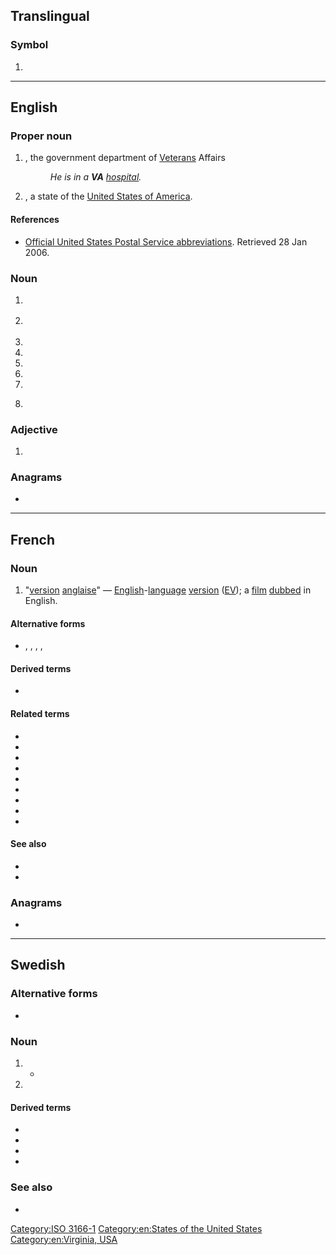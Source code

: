 {{also|Appendix:Variations of "va"}}
==Translingual==

===Symbol===
{{mul-symbol}}

# {{n-g|The [[ISO]] 3166-1 two-letter (alpha-2) code for the [[Holy See]].}}

[[Category:ISO 3166-1]]

----

==English==
{{wikipedia}}

===Proper noun===
{{en-proper noun}}

# {{lb|en|US|government}} {{initialism of|en|[[veteran|Veterans]] [[administration|Administration]]|nodot=1}}, the government department of [[Veteran]]s Affairs
#: ''He is in a '''VA''' [[hospital]].''
# {{abbreviation of|en|Virginia|nodot=1}}, a state of the [[United States of America]].

====References====
* {{sense|Virginia}} [https://web.archive.org/web/20070225150423/http://www.usps.com/ncsc/lookups/abbreviations.html Official United States Postal Service abbreviations]. Retrieved 28 Jan 2006.

===Noun===
{{en-noun|~}}

# {{lb|en|management}} {{initialism of|en|[[value]] [[analysis]]}}
# {{lb|en|music}} {{initialism of|en|[[various]] [[artist]]s}}
# {{initialism of|en|voice artist}}
# {{initialism of|en|voice actor}}
# {{initialism of|en|voice actress}}
# {{initialism of|en|volt-ampere}}
# {{initialism of|en|virtual assistant}}
# {{lb|en|electronics}} {{initialism of|en|vertical alignment|gloss=LCD screen technology}}
#: {{cot|en|IPS|TN}}

===Adjective===
{{en-adj|-}}

# {{lb|en|UK|education}} {{initialism of|en|[[voluntary aided school|voluntary aided]]}}

===Anagrams===
* {{anagrams|en|a=av|A-V|A/V|AV|Av|Av.|av|av.}}

[[Category:en:States of the United States]]
[[Category:en:Virginia, USA]]

----

==French==

===Noun===
{{head|fr|noun}}

# {{lb|fr|initialism|film}} "[[version]] [[anglaise]]" — [[English]]-[[language]] [[version]] ([[EV]]); a [[film]] [[dubbed]] in English.

====Alternative forms====
* {{l|fr|V.A.}}, {{l|fr|V. A.}}, {{l|fr|va}}, {{l|fr|v.a.}}, {{l|fr|v. a.}}

====Derived terms====
* {{l|fr|VASTF}}

====Related terms====
* {{l|fr|VOSTA}}
* {{l|fr|VOFSTA}}
* {{l|fr|VFSTA}}
* {{l|fr|VOSTF}}
* {{l|fr|VOASTF}}
* {{l|fr|VOA}}
* {{l|fr|VOF}}
* {{l|fr|VF}}
* {{l|fr|VO}}

====See also====
* {{l|fr|STA}}
* {{l|fr|STF}}

===Anagrams===
* {{l|fr|av.}}

----

==Swedish==

===Alternative forms===
* {{l|sv|va}}

===Noun===
{{sv-noun|c}}

# {{initialism of|sv|[[vatten]] [[och]] [[avlopp]]||drinking water and sewage}}
#* {{quote-web|1=sv|year=2022|work=Ljungby Kommun|title=VA-arbeten på Östra Torg|url=https://www.ljungby.se/sv/trafik-och-samhallsplanering/aktuella-projekt/infrastrukturprojekt/va-arbeten-ostra-torg/|text=Ledningsnätet för '''VA''', el, fjärrvärme och fiber ska läggas om inför framtida byggnation [...]|t=The pipe network for '''water and sewage''', electricity, district heating and fiber will be rerouted for future construction [...]}}
# {{initialism of|sv|[[virtuell assistent]]||virtual assistant}}

====Derived terms====
* {{l|sv|VA-avgift||water and sewage fee}}
* {{l|sv|VA-ledning||water and sewage pipe}}
* {{l|sv|VA-nämnd||water and sewage board}}
* {{l|sv|VA-nät||water and sewage network}}

===See also===
* {{l|sv|va||what?; huh?; was; be}}